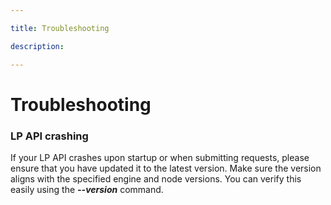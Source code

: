 ```yaml
---

title: Troubleshooting

description: 

---
```


# Troubleshooting

### LP API crashing

If your LP API crashes upon startup or when submitting requests, please ensure that you have updated it to the latest version. Make sure the version aligns with the specified engine and node versions. You can verify this easily using the ***--version*** command.

